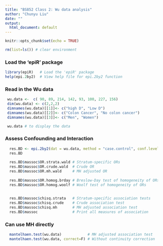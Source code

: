 ---
title: "BS852 Class 2: Wu data analysis"
author: "Chunyu Liu"
date: ""
output:
  html_document: default
---

```{r setup, include=FALSE}
knitr::opts_chunk$set(echo = TRUE)

rm(list=ls()) # clear environment

```

### Load the 'epiR' package
```{r message=FALSE}
library(epiR)   # Load the 'epiR' package
help(epi.2by2)  # View help file for epi.2by2 function
```

### Read in the Wu data
```{r }
 wu.data <-  c( 90, 89, 214, 142, 93, 100, 227, 156)
 dim(wu.data) <- c(2,2,2)
 dimnames(wu.data)[[1]]<- c("high D", "Low D")
 dimnames(wu.data)[[2]]<- c("Colon Cancer", "No colon cancer")
 dimnames(wu.data)[[3]]<- c("Men", "Women")

 wu.data # to display the data 
```

### Assess Confounding and Interaction
```{r } 
  res.BD <- epi.2by2(dat = wu.data, method = "case.control", conf.level = 0.95)
  res.BD
    
  res.BD$massoc$OR.strata.wald # Stratum-specific ORs
  res.BD$massoc$OR.crude.wald  # Crude OR
  res.BD$massoc$OR.mh.wald     # MH adjusted OR
  
  res.BD$massoc$OR.homog.brday # Breslow-Day test of homogeneity of ORs
  res.BD$massoc$OR.homog.woolf # Woolf test of homogeneity of ORs
  
  
  res.BD$massoc$chisq.strata   # Stratum-specific association tests
  res.BD$massoc$chisq.crude    # Crude association test
  res.BD$massoc$chisq.mh       # MH adjusted association test
  res.BD$massoc                # Print all measures of association
```

### Can use MH directly 
```{r } 
  mantelhaen.test(wu.data)            # MH adjusted association test
  mantelhaen.test(wu.data, correct=F) # Without continuity correction
```


